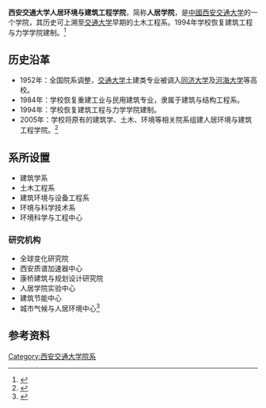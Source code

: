 {{Pathnav|中华人民共和国教育部|西安交通大学}}
{{Infobox University Department
 |名称              =人居环境与建筑工程学院
 |其他名称        =School of Human Settlements and Civil Engineering
 |徽标              =
 |徽标说明        =
 |图像名称        =SchoolOfHumanSettlementXJTU.jpg
 |图像大小        =
 |图像说明        =
 |拉丁名称        =
 |隶属              =[[西安交通大学|西安交通大学]]
 |建立时间        =1907年
 |关闭时间        =
 |类型              =学院
 |下属              =
 |主管官员        =
 |主席              =
 |院长              =[[孙九林|孙九林]]
 |常务副院长     =
 |副院长           =
 |系主任           =
 |所长              =
 |部长              =
 |主任              =
 |党委书记        =[[冯大鹏|冯大鹏]]
 |头衔              =
 |头衔人名        =
 |教师              =
 |员工              =
 |学生              =
 |本科生           =
 |研究生           =
 |博士生           =
 |其他学生        =
 |地址              ={{CHN}}[[陕西省|陕西省]][[西安市|西安市]][[碑林区|碑林区]]
 |国家              =
 |省                 =
 |市                 =
 |坐标              =
 |网址              =[http://hsce.xjtu.edu.cn/index.html]
 |标志              =
 |脚注              =
}}

'''西安交通大学人居环境与建筑工程学院'''，简称'''人居学院'''，是[[中國|中國]][[西安交通大学|西安交通大学]]的一个学院，其历史可上溯至[[交通大学|交通大学]]早期的土木工程系。1994年学校恢复建筑工程与力学学院建制。<ref name="ar">{{Cite web|url=http://www.xjtu.edu.cn/yxsz/1253.html|title=建筑学系|author=|date=2013-03-21|publisher=西安交通大学|language=中文|accessdate=|quote=|deadurl=yes|archiveurl=https://web.archive.org/web/20121121235838/http://www.xjtu.edu.cn/yxsz/1253.html|archivedate=2012-11-21|df=}}</ref>

==历史沿革==
*1952年：全国院系调整，[[交通大学|交通大学]]土建类专业被调入[[同济大学|同济大学]]及[[河海大学|河海大学]]等高校。
*1984年：学校恢复重建工业与民用建筑专业，隶属于建筑与结构工程系。
*1994年：学校恢复建筑工程与力学学院建制。
*2005年：学校将原有的建筑学、土木、环境等相关院系组建人居环境与建筑工程学院。<ref name="of">{{Cite web|url=http://www.xjtu.edu.cn/yxsz/230.html|title=人居学院|author=|date=|publisher=西安交通大学|language=中文|accessdate=|quote=|deadurl=yes|archiveurl=https://web.archive.org/web/20130620092117/http://www.xjtu.edu.cn/yxsz/230.html|archivedate=2013年6月20日|df=}}</ref>

==系所设置==
* 建筑学系
* 土木工程系
* 建筑环境与设备工程系
* 环境与科学技术系
* 环境科学与工程中心

===研究机构===
* 全球变化研究院
* 西安质谱加速器中心
* 康桥建筑与规划设计研究院
* 人居学院实验中心
* 建筑节能中心
* 城市气候与人居环境中心<ref name="re">{{Cite web|url=http://hsce.xjtu.edu.cn/a/xygk/jgsz/|title=机构设置|author=|date=|publisher=人居学院|language=中文|accessdate=|quote=|deadurl=yes|archiveurl=https://web.archive.org/web/20120326015856/http://hsce.xjtu.edu.cn/a/xygk/jgsz/|archivedate=2012年3月26日|df=}}</ref>

==参考资料==
{{reflist}}

{{西安交通大学}}
[[Category:西安交通大学院系|Category:西安交通大学院系]]